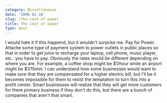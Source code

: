 ```yaml
---
category: Miscellaneous
date: '2006-02-28'
slug: /the-cost-of-power
title: The cost of power
type: post
---
```



I would hate it if this happend, but it wouldn't surprise me. Pay
for Power. Attache some type of payment system to power outlets in
public places so that in order to get juice to recharge your
laptop, cell phone, music player, etc.. you have to pay. Obviously
the rates would be different depending on where you are. For
example, a coffee shop might be $1/hour while an airport might be
$1/15min. I can understand how some businesses would want to make
sure that they are compensated for a higher electric bill, but I'll
be it becomes impossible for them to resist the temptation to turn
this into a profit center. Smart businesses will realize that they
will get more customers for there primary business if they don't do
this, but there are a bunch of companies that aren't that smart.